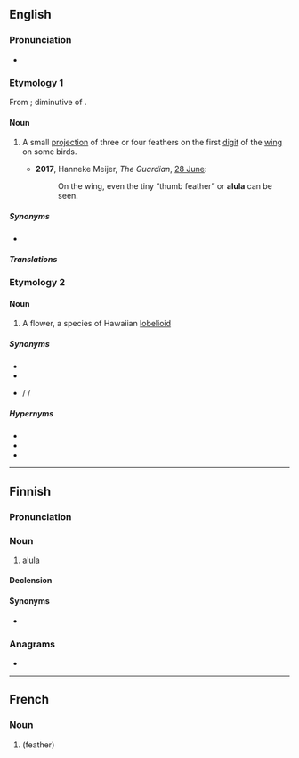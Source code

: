 {{also|álula}}
==English==
{{wikipedia}}

===Pronunciation===
* {{IPA|en|/ˈæljuːlə/}}

===Etymology 1===
From {{etyl|la|en}}; diminutive of {{m|en|ala||wing}}.

====Noun====
{{en-noun|alulae|alulas}}

# {{lb|en|ornithology}} A small [[projection]] of three or four feathers on the first [[digit]] of the [[wing]] on some birds. {{defdate|from 18th c.}}
#*'''2017''', Hanneke Meijer, ''The Guardian'', [https://www.theguardian.com/environment/2017/jun/28/baby-bird-amber-fossil-feathers 28 June]:
#*:On the wing, even the tiny “thumb feather” or '''alula''' can be seen.

=====Synonyms=====
*{{l|en|bastard wing}}

=====Translations=====
{{trans-see|bastard wing}}

===Etymology 2===
{{bor|en|haw|ʻŌlulu}}

====Noun====
{{en-noun}}

# A flower, a species of Hawaiian [[lobelioid]]

=====Synonyms=====
* {{l|en|vulcan palm}}
* {{l|en|cabbage on a stick}}
* {{l|mul|Brighamia insignis}} / {{l|mul|B. insignis}} / {{l|mul|insignis}}

=====Hypernyms=====
* {{l|mul|Brighamia}}
* {{l|en|lobelioid}}
* {{l|en|Hawaiian lobelioid}}

----

==Finnish==

===Pronunciation===
{{fi-pronunciation}}

===Noun===
{{fi-noun}}

# {{lb|fi|ornithology}} [[#English|alula]]

====Declension====
{{fi-decl-kulkija|alul|a}}

====Synonyms====
* {{l|fi|pikkusiipi}}

===Anagrams===
* {{anagrams|fi|a=aallu|laula}}

----

==French==
{{wikipedia|lang=fr}}

===Noun===
{{fr-noun|f}}

# {{l|en|alula}} (feather)